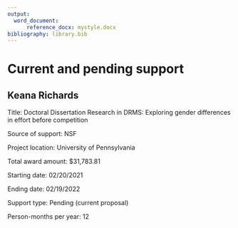 ```yaml
---
output:
  word_document: 
      reference_docx: mystyle.docx
bibliography: library.bib
---
```

# Current and pending support 

## Keana Richards

Title: Doctoral Dissertation Research in DRMS: Exploring gender differences in effort before competition

Source of support: NSF

Project location: University of Pennsylvania

Total award amount: $31,783.81

Starting date: 02/20/2021

Ending date: 02/19/2022

Support type: Pending (current proposal)

Person-months per year: 12








